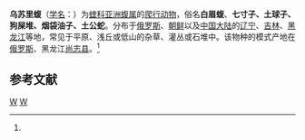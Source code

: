 {{Speciesbox 
| taxon = Gloydius ussuriensis
| image = Gloydius ussuriensis.JPG
| binomial_authority = (Emelianov, 1929)<ref name='id4768'>{{cite web| url =http://www.bioinfo.cn/db05/BjdwSpecies.php?action=view&id=4768| title =乌苏里蝮| work =《中国动物物种编目数据库》| publisher =中国科学院微生物研究所| author =中国科学院动物研究所| accessdate =2009-04-11| deadurl =yes| archiveurl =https://web.archive.org/web/20160305024805/http://www.bioinfo.cn/db05/BjdwSpecies.php?action=view&id=4768| archivedate =2016-03-05}}</ref>
}}

'''乌苏里蝮'''（[[学名|学名]]：{{lang|la|''Gloydius ussuriensis''}}）为[[蝰科|蝰科]][[亚洲蝮属|亚洲蝮属]]的[[爬行动物|爬行动物]]，俗名'''白眉蝮'''、'''七寸子、土球子、狗屎堆、烟袋油子、土公蛇'''。分布于[[俄罗斯|俄罗斯]]、[[朝鲜|朝鲜]]以及[[中国大陆|中国大陆]]的[[辽宁|辽宁]]、[[吉林|吉林]]、[[黑龙江|黑龙江]]等地，常见于平原、浅丘或低山的杂草、灌丛或石堆中。该物种的模式产地在[[俄罗斯|俄罗斯]]、黑龙江[[尚志县|尚志县]]。<ref name='id4768'/>

== 参考文献 ==
{{reflist}}

{{Taxonbar|from=Q2629408}}

[[Category:亚洲蝮属|W]]
[[Category:_1929年描述的动物|W]]